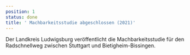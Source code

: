 ```yaml
---
position: 1
status: done
title: ' Machbarkeitsstudie abgeschlossen (2021)'
---
```

Der Landkreis Ludwigsburg veröffentlicht die Machbarkeitsstudie für den Radschnellweg zwischen Stuttgart und Bietigheim-Bissingen.
